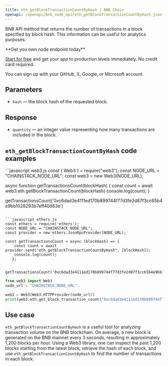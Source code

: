 ---
title: eth_getBlockTransactionCountByHash | BNB Chain
openapi: /openapi/bnb_node_api/eth_getBlockTransactionCountByHash.json POST /35848e183f3e3303c8cfeacbea831cab
---

BNB API method that returns the number of transactions in a block specified by block hash. This information can be useful for analytics purposes.

<Check>
**Get you own node endpoint today**

[Start for free](https://console.chainstack.com/) and get your app to production levels immediately. No credit card required.

You can sign up with your GitHub, X, Google, or Microsoft account.
</Check>


## Parameters

* `hash` — the block hash of the requested block.

## Response

* `quantity` — an integer value representing how many transactions are included in the block.

## `eth_getBlockTransactionCountByHash` code examples

<CodeGroup>
```javascript web3.js
const { Web3 } = require("web3");
const NODE_URL = "CHAINSTACK_NODE_URL";
const web3 = new Web3(NODE_URL);

async function getTransactionsCount(blockHash) {
  const count = await web3.eth.getBlockTransactionCount(blockHash)
  console.log(count);
}

getTransactionsCount('0xc6dad3e4111ed170b899744f77d3fe2d87f3cc65b4e9bb1028293b7eff40d63e')
```

```javascript ethers.js
const ethers = require('ethers');
const NODE_URL = "CHAINSTACK_NODE_URL";
const provider = new ethers.JsonRpcProvider(NODE_URL);

const getTransactionsCount = async (blockHash) => {
    const count = await provider.send("eth_getBlockTransactionCountByHash", [blockHash]);
    console.log(count);
   };

   getTransactionsCount('0xc6dad3e4111ed170b899744f77d3fe2d87f3cc65b4e9bb1028293b7eff40d63e');
```

```python web3.py
from web3 import Web3  
node_url = "CHAINSTACK_NODE_URL" 

web3 = Web3(Web3.HTTPProvider(node_url)) 
print(web3.eth.get_block_transaction_count("0xc6dad3e4111ed170b899744f77d3fe2d87f3cc65b4e9bb1028293b7eff40d63e"))
```
</CodeGroup>


## Use case

`eth_getBlockTransactionCountByHash` is a useful tool for analyzing transaction volume on the BNB blockchain. On average, a new block is generated on the BNB mainnet every 3 seconds, resulting in approximately 1,200 blocks per hour. Using a Web3 library, one can inspect the past 1,200 blocks starting from the latest block, retrieve the hash of each block, and use `eth_getBlockTransactionCountByHash` to find the number of transactions in each block.
